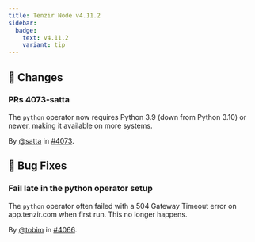 ```yaml
---
title: Tenzir Node v4.11.2
sidebar:
  badge:
    text: v4.11.2
    variant: tip
---
```


## 🔄 Changes

### PRs 4073-satta

The `python` operator now requires Python 3.9 (down from Python 3.10) or newer,
making it available on more systems.

By [@satta](https://github.com/satta) in [#4073](https://github.com/tenzir/tenzir/pull/4073).

## 🐛 Bug Fixes

### Fail late in the python operator setup

The `python` operator often failed with a 504 Gateway Timeout error on
app.tenzir.com when first run. This no longer happens.

By [@tobim](https://github.com/tobim) in [#4066](https://github.com/tenzir/tenzir/pull/4066).